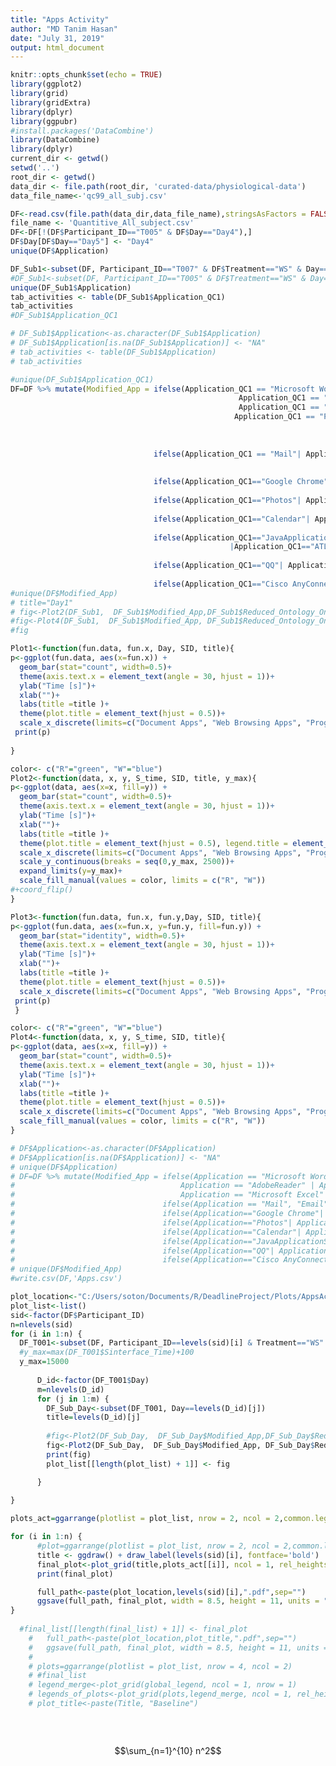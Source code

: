 ```yaml
---
title: "Apps Activity"
author: "MD Tanim Hasan"
date: "July 31, 2019"
output: html_document
---
```


```r
knitr::opts_chunk$set(echo = TRUE)
library(ggplot2)
library(grid)
library(gridExtra)
library(dplyr)
library(ggpubr)
#install.packages('DataCombine')
library(DataCombine)
library(dplyr)
current_dir <- getwd()
setwd('..')
root_dir <- getwd()
data_dir <- file.path(root_dir, 'curated-data/physiological-data')
data_file_name<-'qc99_all_subj.csv'
```


```r
DF<-read.csv(file.path(data_dir,data_file_name),stringsAsFactors = FALSE)
file_name <- 'Quantitive_All_subject.csv'
DF<-DF[!(DF$Participant_ID=="T005" & DF$Day=="Day4"),]
DF$Day[DF$Day=="Day5"] <- "Day4"
unique(DF$Application)
```

```r
DF_Sub1<-subset(DF, Participant_ID=="T007" & DF$Treatment=="WS" & Day=="Day2" & DF$Activities_QC2=="Computer Working" & DF$Reduced_Ontology_One!="SA")
#DF_Sub1<-subset(DF, Participant_ID=="T005" & DF$Treatment=="WS" & Day=="Day4")
unique(DF_Sub1$Application)
tab_activities <- table(DF_Sub1$Application_QC1)
tab_activities
#DF_Sub1$Application_QC1
```

```r
# DF_Sub1$Application<-as.character(DF_Sub1$Application)
# DF_Sub1$Application[is.na(DF_Sub1$Application)] <- "NA"
# tab_activities <- table(DF_Sub1$Application)
# tab_activities

#unique(DF_Sub1$Application_QC1)
DF=DF %>% mutate(Modified_App = ifelse(Application_QC1 == "Microsoft Word" | Application_QC1 == "Microsoft AutoUpdate" |Application_QC1 == "Microsoft PowerPoint" | Application_QC1 == "AdobeAcrobat"| 
                                                   Application_QC1 == "AdobeReader" | Application_QC1 == "Emacs-x86_64-10_9" |Application_QC1 == "EndNote X7"|Application_QC1 == "Microsoft Excel" |Application_QC1 == "zotero"|
                                                   Application_QC1 == "Evernote"| Application_QC1 == "Preview"|Application_QC1 == "TextEdit"|Application_QC1 == "Acrobat"|Application_QC1 == "WINWORD"|
                                                  Application_QC1 == "POWERPNT"|Application_QC1 == "EXCEL"|Application_QC1=="MendeleyDesktop","Document Apps", 
                                       
                                       
                                       
                                ifelse(Application_QC1 == "Mail"| Application_QC1 == "Microsoft Outlook", "Email",
                                       
                                       
                                ifelse(Application_QC1=="Google Chrome"| Application_QC1=="firefox"|Application_QC1=="Safari"|Application_QC1=="chrome", "Web Browsing Apps",
                                       
                                ifelse(Application_QC1=="Photos"| Application_QC1=="iTunes"|Application_QC1=="Spotify" | Application_QC1=="App Store", "Entertaining Apps",
                                       
                                ifelse(Application_QC1=="Calendar"| Application_QC1=="Finder" | Application_QC1=="Notes" | Application_QC1=="explorer", "Utilities Apps",
                                       
                                ifelse(Application_QC1=="JavaApplication_QC1Stub"| Application_QC1=="RStudio" | Application_QC1=="Osascript" | Application_QC1=="Terminal" | Application_QC1=="Console" 
                                                 |Application_QC1=="ATLAS.ti" |Application_QC1=="TeamViewer" | Application_QC1 == "Idle", "Programming Apps",
                                       
                                ifelse(Application_QC1=="QQ"| Application_QC1=="Skype" |Application_QC1=="FaceTime"| Application_QC1=="Slack" |Application_QC1=="WeChat"| Application_QC1=="Messages"  , "Virtual Communication Apps",
                                       
                                ifelse(Application_QC1=="Cisco AnyConnect Secure Mobility Client"| Application_QC1=="NA", "NA" ,"NA")))))))))
#unique(DF$Modified_App)
# title="Day1"
# fig<-Plot2(DF_Sub1,  DF_Sub1$Modified_App,DF_Sub1$Reduced_Ontology_One ,DF_Sub1$Day,DF_Sub1$Participant_ID, title)
#fig<-Plot4(DF_Sub1,  DF_Sub1$Modified_App, DF_Sub1$Reduced_Ontology_One, DF_Sub1$Sinterface_Time,DF_Sub1$Participant_ID, title)
#fig
```


```r
Plot1<-function(fun.data, fun.x, Day, SID, title){
p<-ggplot(fun.data, aes(x=fun.x)) + 
  geom_bar(stat="count", width=0.5)+
  theme(axis.text.x = element_text(angle = 30, hjust = 1))+
  ylab("Time [s]")+
  xlab("")+
  labs(title =title )+
  theme(plot.title = element_text(hjust = 0.5))+
  scale_x_discrete(limits=c("Document Apps", "Web Browsing Apps", "Programming Apps", "Email", "Utilities Apps", "Virtual Communication Apps", "Entertaining Apps", "NA" ))
 print(p)
 
}
```

```r
color<- c("R"="green", "W"="blue")
Plot2<-function(data, x, y, S_time, SID, title, y_max){
p<-ggplot(data, aes(x=x, fill=y)) + 
  geom_bar(stat="count", width=0.5)+
  theme(axis.text.x = element_text(angle = 30, hjust = 1))+
  ylab("Time [s]")+
  xlab("")+
  labs(title =title )+
  theme(plot.title = element_text(hjust = 0.5), legend.title = element_blank())+
  scale_x_discrete(limits=c("Document Apps", "Web Browsing Apps", "Programming Apps", "Email", "Utilities Apps", "Virtual Communication Apps", "Entertaining Apps" ))+
  scale_y_continuous(breaks = seq(0,y_max, 2500))+
  expand_limits(y=y_max)+
  scale_fill_manual(values = color, limits = c("R", "W"))
#+coord_flip()
}
```

```r
Plot3<-function(fun.data, fun.x, fun.y,Day, SID, title){
p<-ggplot(fun.data, aes(x=fun.x, y=fun.y, fill=fun.y)) + 
  geom_bar(stat="identity", width=0.5)+
  theme(axis.text.x = element_text(angle = 30, hjust = 1))+
  ylab("Time [s]")+
  xlab("")+
  labs(title =title )+
  theme(plot.title = element_text(hjust = 0.5))+
  scale_x_discrete(limits=c("Document Apps", "Web Browsing Apps", "Programming Apps", "Email", "Utilities Apps", "Virtual Communication Apps", "Entertaining Apps", "NA" ))
 print(p)
 }
```


```r
color<- c("R"="green", "W"="blue")
Plot4<-function(data, x, y, S_time, SID, title){
p<-ggplot(data, aes(x=x, fill=y)) + 
  geom_bar(stat="count", width=0.5)+
  theme(axis.text.x = element_text(angle = 30, hjust = 1))+
  ylab("Time [s]")+
  xlab("")+
  labs(title =title )+
  theme(plot.title = element_text(hjust = 0.5))+
  scale_x_discrete(limits=c("Document Apps", "Web Browsing Apps", "Programming Apps", "Email", "Utilities Apps", "Virtual Communication Apps", "Entertaining Apps" ))+
  scale_fill_manual(values = color, limits = c("R", "W"))
}
```


```r
# DF$Application<-as.character(DF$Application)
# DF$Application[is.na(DF$Application)] <- "NA"
# unique(DF$Application)
# DF=DF %>% mutate(Modified_App = ifelse(Application == "Microsoft Word" | Application == "Microsoft AutoUpdate" |Application == "Microsoft PowerPoint" | 
#                                     Application == "AdobeReader" | Application == "Emacs-x86_64-10_9" |Application == "EndNote X7"|
#                                     Application == "Microsoft Excel" |Application == "Preview","Document Apps", 
#                                 ifelse(Application == "Mail", "Email",
#                                 ifelse(Application=="Google Chrome"| Application=="Safari", "Web Browsing Apps",
#                                 ifelse(Application=="Photos"| Application=="iTunes" | Application=="App Store", "Entertaining Apps",
#                                 ifelse(Application=="Calendar"| Application=="Finder" | Application=="Notes", "Utilities Apps",
#                                 ifelse(Application=="JavaApplicationStub"| Application=="RStudio" | Application=="Osascript" | Application=="Terminal" | Application=="Console" |  Application=="TeamViewer", "Programming Apps",
#                                 ifelse(Application=="QQ"| Application=="Skype" |Application=="FaceTime"| Application=="Slack" |Application=="WeChat"| Application=="Messages"  , "Virtual Communication Apps",
#                                 ifelse(Application=="Cisco AnyConnect Secure Mobility Client"| Application=="NA", "NA" ,"NA")))))))))
# unique(DF$Modified_App)
#write.csv(DF,'Apps.csv')
```

```r
plot_location<-"C:/Users/soton/Documents/R/DeadlineProject/Plots/AppsActivity/Version2/"
plot_list<-list()
sid<-factor(DF$Participant_ID)
n=nlevels(sid)
for (i in 1:n) {
  DF_T001<-subset(DF, Participant_ID==levels(sid)[i] & Treatment=="WS" & Activities_QC2=="Computer Working" & Reduced_Ontology_One!="SA" & Reduced_Ontology_One!="SP")
  #y_max=max(DF_T001$Sinterface_Time)+100
  y_max=15000
  
      D_id<-factor(DF_T001$Day)
      m=nlevels(D_id)
      for (j in 1:m) {
        DF_Sub_Day<-subset(DF_T001, Day==levels(D_id)[j])
        title=levels(D_id)[j]
    
        #fig<-Plot2(DF_Sub_Day,  DF_Sub_Day$Modified_App,DF_Sub_Day$Reduced_Ontology_One, DF_S_D$Day,DF_S_D$Participant_ID, title)
        fig<-Plot2(DF_Sub_Day,  DF_Sub_Day$Modified_App, DF_Sub_Day$Reduced_Ontology_One, DF_Sub_Day$Sinterface_Time,DF_Sub_Day$Participant_ID, title, y_max)
        print(fig)
        plot_list[[length(plot_list) + 1]] <- fig

      }
      
}

plots_act=ggarrange(plotlist = plot_list, nrow = 2, ncol = 2,common.legend = TRUE, legend="bottom")

for (i in 1:n) {
      #plot=ggarrange(plotlist = plot_list, nrow = 2, ncol = 2,common.legend = TRUE, legend="bottom")
      title <- ggdraw() + draw_label(levels(sid)[i], fontface='bold')
      final_plot<-plot_grid(title,plots_act[[i]], ncol = 1, rel_heights = c(.03, 1))
      print(final_plot)

      full_path<-paste(plot_location,levels(sid)[i],".pdf",sep="")
      ggsave(full_path, final_plot, width = 8.5, height = 11, units = "in")
}
    
  #final_list[[length(final_list) + 1]] <- final_plot
    #   full_path<-paste(plot_location,plot_title,".pdf",sep="")
    #   ggsave(full_path, final_plot, width = 8.5, height = 11, units = "in")
    # 
    # plots=ggarrange(plotlist = plot_list, nrow = 4, ncol = 2)
    # #final_list
    # legend_merge<-plot_grid(global_legend, ncol = 1, nrow = 1)
    # legends_of_plots<-plot_grid(plots,legend_merge, ncol = 1, rel_heights = c(1, .05))
    # plot_title<-paste(Title, "Baseline")
    
    
    
```

$$\sum_{n=1}^{10} n^2$$